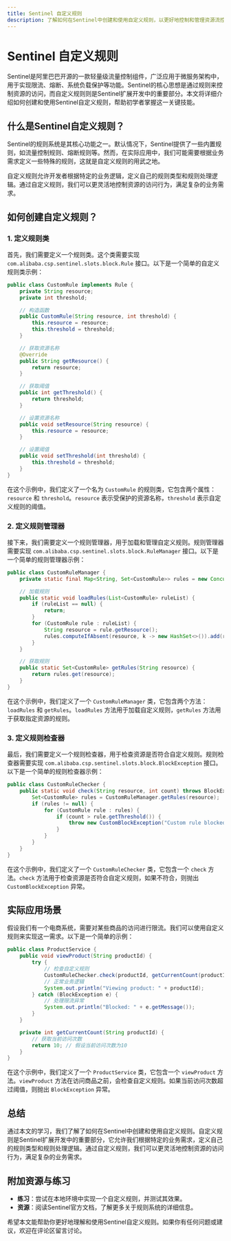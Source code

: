 ```yaml
---
title: Sentinel 自定义规则
description: 了解如何在Sentinel中创建和使用自定义规则，以更好地控制和管理资源流控。
---
```


# Sentinel 自定义规则

Sentinel是阿里巴巴开源的一款轻量级流量控制组件，广泛应用于微服务架构中，用于实现限流、熔断、系统负载保护等功能。Sentinel的核心思想是通过规则来控制资源的访问，而自定义规则则是Sentinel扩展开发中的重要部分。本文将详细介绍如何创建和使用Sentinel自定义规则，帮助初学者掌握这一关键技能。

## 什么是Sentinel自定义规则？

Sentinel的规则系统是其核心功能之一。默认情况下，Sentinel提供了一些内置规则，如流量控制规则、熔断规则等。然而，在实际应用中，我们可能需要根据业务需求定义一些特殊的规则，这就是自定义规则的用武之地。

自定义规则允许开发者根据特定的业务逻辑，定义自己的规则类型和规则处理逻辑。通过自定义规则，我们可以更灵活地控制资源的访问行为，满足复杂的业务需求。

## 如何创建自定义规则？

### 1. 定义规则类

首先，我们需要定义一个规则类。这个类需要实现 `com.alibaba.csp.sentinel.slots.block.Rule` 接口。以下是一个简单的自定义规则类示例：

```java
public class CustomRule implements Rule {
    private String resource;
    private int threshold;

    // 构造函数
    public CustomRule(String resource, int threshold) {
        this.resource = resource;
        this.threshold = threshold;
    }

    // 获取资源名称
    @Override
    public String getResource() {
        return resource;
    }

    // 获取阈值
    public int getThreshold() {
        return threshold;
    }

    // 设置资源名称
    public void setResource(String resource) {
        this.resource = resource;
    }

    // 设置阈值
    public void setThreshold(int threshold) {
        this.threshold = threshold;
    }
}
```

在这个示例中，我们定义了一个名为 `CustomRule` 的规则类，它包含两个属性：`resource` 和 `threshold`。`resource` 表示受保护的资源名称，`threshold` 表示自定义规则的阈值。

### 2. 定义规则管理器

接下来，我们需要定义一个规则管理器，用于加载和管理自定义规则。规则管理器需要实现 `com.alibaba.csp.sentinel.slots.block.RuleManager` 接口。以下是一个简单的规则管理器示例：

```java
public class CustomRuleManager {
    private static final Map<String, Set<CustomRule>> rules = new ConcurrentHashMap<>();

    // 加载规则
    public static void loadRules(List<CustomRule> ruleList) {
        if (ruleList == null) {
            return;
        }
        for (CustomRule rule : ruleList) {
            String resource = rule.getResource();
            rules.computeIfAbsent(resource, k -> new HashSet<>()).add(rule);
        }
    }

    // 获取规则
    public static Set<CustomRule> getRules(String resource) {
        return rules.get(resource);
    }
}
```

在这个示例中，我们定义了一个 `CustomRuleManager` 类，它包含两个方法：`loadRules` 和 `getRules`。`loadRules` 方法用于加载自定义规则，`getRules` 方法用于获取指定资源的规则。

### 3. 定义规则检查器

最后，我们需要定义一个规则检查器，用于检查资源是否符合自定义规则。规则检查器需要实现 `com.alibaba.csp.sentinel.slots.block.BlockException` 接口。以下是一个简单的规则检查器示例：

```java
public class CustomRuleChecker {
    public static void check(String resource, int count) throws BlockException {
        Set<CustomRule> rules = CustomRuleManager.getRules(resource);
        if (rules != null) {
            for (CustomRule rule : rules) {
                if (count > rule.getThreshold()) {
                    throw new CustomBlockException("Custom rule blocked: " + resource);
                }
            }
        }
    }
}
```

在这个示例中，我们定义了一个 `CustomRuleChecker` 类，它包含一个 `check` 方法。`check` 方法用于检查资源是否符合自定义规则，如果不符合，则抛出 `CustomBlockException` 异常。

## 实际应用场景

假设我们有一个电商系统，需要对某些商品的访问进行限流。我们可以使用自定义规则来实现这一需求。以下是一个简单的示例：

```java
public class ProductService {
    public void viewProduct(String productId) {
        try {
            // 检查自定义规则
            CustomRuleChecker.check(productId, getCurrentCount(productId));
            // 正常业务逻辑
            System.out.println("Viewing product: " + productId);
        } catch (BlockException e) {
            // 处理限流异常
            System.out.println("Blocked: " + e.getMessage());
        }
    }

    private int getCurrentCount(String productId) {
        // 获取当前访问次数
        return 10; // 假设当前访问次数为10
    }
}
```

在这个示例中，我们定义了一个 `ProductService` 类，它包含一个 `viewProduct` 方法。`viewProduct` 方法在访问商品之前，会检查自定义规则。如果当前访问次数超过阈值，则抛出 `BlockException` 异常。

## 总结

通过本文的学习，我们了解了如何在Sentinel中创建和使用自定义规则。自定义规则是Sentinel扩展开发中的重要部分，它允许我们根据特定的业务需求，定义自己的规则类型和规则处理逻辑。通过自定义规则，我们可以更灵活地控制资源的访问行为，满足复杂的业务需求。

## 附加资源与练习

- **练习**：尝试在本地环境中实现一个自定义规则，并测试其效果。
- **资源**：阅读Sentinel官方文档，了解更多关于规则系统的详细信息。

希望本文能帮助你更好地理解和使用Sentinel自定义规则。如果你有任何问题或建议，欢迎在评论区留言讨论。